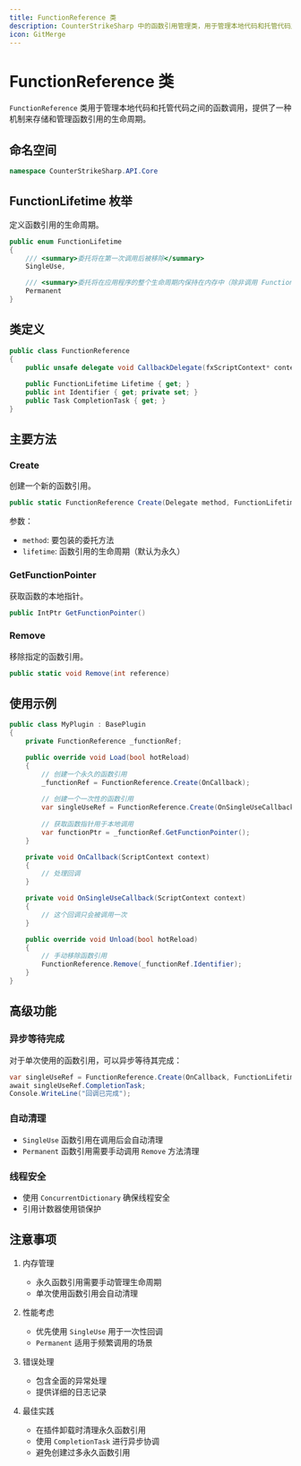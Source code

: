 ```yaml
---
title: FunctionReference 类
description: CounterStrikeSharp 中的函数引用管理类，用于管理本地代码和托管代码之间的函数调用
icon: GitMerge
---
```


# FunctionReference 类

`FunctionReference` 类用于管理本地代码和托管代码之间的函数调用，提供了一种机制来存储和管理函数引用的生命周期。

## 命名空间

```csharp
namespace CounterStrikeSharp.API.Core
```

## FunctionLifetime 枚举

定义函数引用的生命周期。

```csharp
public enum FunctionLifetime
{
    /// <summary>委托将在第一次调用后被移除</summary>
    SingleUse,

    /// <summary>委托将在应用程序的整个生命周期内保持在内存中（除非调用 FunctionReference.Remove）</summary>
    Permanent
}
```

## 类定义

```csharp
public class FunctionReference
{
    public unsafe delegate void CallbackDelegate(fxScriptContext* context);
    
    public FunctionLifetime Lifetime { get; }
    public int Identifier { get; private set; }
    public Task CompletionTask { get; }
}
```

## 主要方法

### Create

创建一个新的函数引用。

```csharp
public static FunctionReference Create(Delegate method, FunctionLifetime lifetime = FunctionLifetime.Permanent)
```

参数：
- `method`: 要包装的委托方法
- `lifetime`: 函数引用的生命周期（默认为永久）

### GetFunctionPointer

获取函数的本地指针。

```csharp
public IntPtr GetFunctionPointer()
```

### Remove

移除指定的函数引用。

```csharp
public static void Remove(int reference)
```

## 使用示例

```csharp
public class MyPlugin : BasePlugin
{
    private FunctionReference _functionRef;

    public override void Load(bool hotReload)
    {
        // 创建一个永久的函数引用
        _functionRef = FunctionReference.Create(OnCallback);
        
        // 创建一个一次性的函数引用
        var singleUseRef = FunctionReference.Create(OnSingleUseCallback, FunctionLifetime.SingleUse);
        
        // 获取函数指针用于本地调用
        var functionPtr = _functionRef.GetFunctionPointer();
    }

    private void OnCallback(ScriptContext context)
    {
        // 处理回调
    }

    private void OnSingleUseCallback(ScriptContext context)
    {
        // 这个回调只会被调用一次
    }

    public override void Unload(bool hotReload)
    {
        // 手动移除函数引用
        FunctionReference.Remove(_functionRef.Identifier);
    }
}
```

## 高级功能

### 异步等待完成

对于单次使用的函数引用，可以异步等待其完成：

```csharp
var singleUseRef = FunctionReference.Create(OnCallback, FunctionLifetime.SingleUse);
await singleUseRef.CompletionTask;
Console.WriteLine("回调已完成");
```

### 自动清理

- `SingleUse` 函数引用在调用后会自动清理
- `Permanent` 函数引用需要手动调用 `Remove` 方法清理

### 线程安全

- 使用 `ConcurrentDictionary` 确保线程安全
- 引用计数器使用锁保护

## 注意事项

1. 内存管理
   - 永久函数引用需要手动管理生命周期
   - 单次使用函数引用会自动清理

2. 性能考虑
   - 优先使用 `SingleUse` 用于一次性回调
   - `Permanent` 适用于频繁调用的场景

3. 错误处理
   - 包含全面的异常处理
   - 提供详细的日志记录

4. 最佳实践
   - 在插件卸载时清理永久函数引用
   - 使用 `CompletionTask` 进行异步协调
   - 避免创建过多永久函数引用 